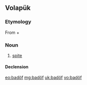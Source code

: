 ==Volapük==

===Etymology===
From {{term|bad||badness|lang=vo}} + {{term|-öf||denotes quality|lang=vo}}

===Noun===
{{vo-noun}}

# [[spite]]

====Declension====
{{vo-decl-noun}}

[[eo:badöf]]
[[mg:badöf]]
[[uk:badöf]]
[[vo:badöf]]
